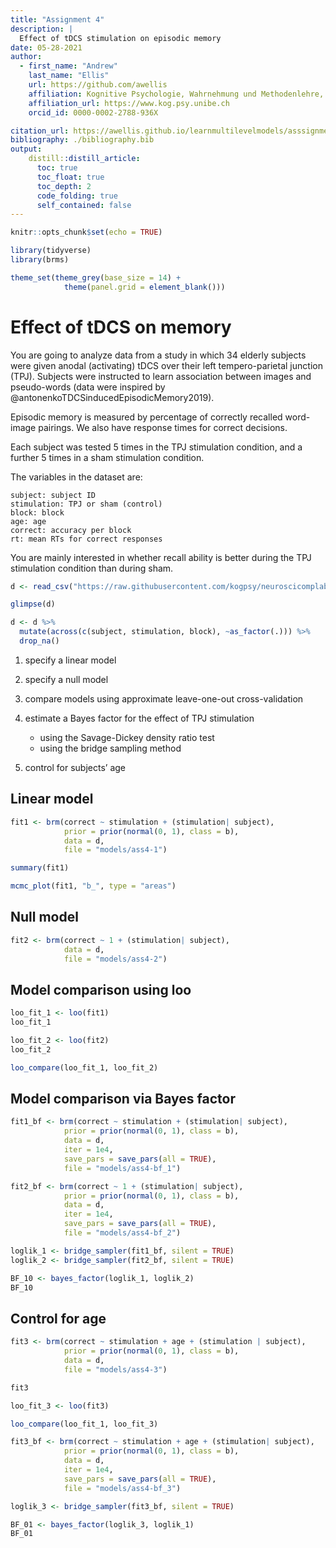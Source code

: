 ```yaml
---
title: "Assignment 4"
description: | 
  Effect of tDCS stimulation on episodic memory
date: 05-28-2021
author:
  - first_name: "Andrew"
    last_name: "Ellis"
    url: https://github.com/awellis
    affiliation: Kognitive Psychologie, Wahrnehmung und Methodenlehre, Universität Bern 
    affiliation_url: https://www.kog.psy.unibe.ch
    orcid_id: 0000-0002-2788-936X

citation_url: https://awellis.github.io/learnmultilevelmodels/asssignment-4.html
bibliography: ./bibliography.bib
output: 
    distill::distill_article:
      toc: true
      toc_float: true
      toc_depth: 2
      code_folding: true
      self_contained: false
---
```


```r
knitr::opts_chunk$set(echo = TRUE)
```


```r
library(tidyverse)
library(brms)

theme_set(theme_grey(base_size = 14) +
            theme(panel.grid = element_blank()))
```




# Effect of tDCS on memory


You are going to analyze data from a study in which 34 elderly subjects were given anodal (activating) tDCS over their left tempero-parietal junction (TPJ). Subjects were instructed to learn association between images and pseudo-words (data were inspired by @antonenkoTDCSinducedEpisodicMemory2019).

Episodic memory is measured by percentage of correctly recalled word-image pairings. We also have response times for correct decisions.

Each subject was tested 5 times in the TPJ stimulation condition, and a further 5 times in a sham stimulation condition.

The variables in the dataset are:

```
subject: subject ID
stimulation: TPJ or sham (control)
block: block
age: age
correct: accuracy per block
rt: mean RTs for correct responses
```

You are mainly interested in whether recall ability is better during the TPJ stimulation condition than during sham.


```r
d <- read_csv("https://raw.githubusercontent.com/kogpsy/neuroscicomplab/main/data/tdcs-tpj.csv")
```


```r
glimpse(d)
```

```r
d <- d %>% 
  mutate(across(c(subject, stimulation, block), ~as_factor(.))) %>% 
  drop_na()
```



:::exercise

1) specify a linear model

2) specify a null model

3) compare models using approximate leave-one-out cross-validation

4) estimate a Bayes factor for the effect of TPJ stimulation
    + using the Savage-Dickey density ratio test
    + using the bridge sampling method
    
5) control for subjects' age
:::


## Linear model

```r
fit1 <- brm(correct ~ stimulation + (stimulation| subject),
            prior = prior(normal(0, 1), class = b),
            data = d,
            file = "models/ass4-1")
```


```r
summary(fit1)
```


```r
mcmc_plot(fit1, "b_", type = "areas")
```

## Null model

```r
fit2 <- brm(correct ~ 1 + (stimulation| subject),
            data = d,
            file = "models/ass4-2")
```




## Model comparison using loo

```r
loo_fit_1 <- loo(fit1)
loo_fit_1
```

```r
loo_fit_2 <- loo(fit2)
loo_fit_2
```

```r
loo_compare(loo_fit_1, loo_fit_2)
```

## Model comparison via Bayes factor

```r
fit1_bf <- brm(correct ~ stimulation + (stimulation| subject),
            prior = prior(normal(0, 1), class = b),
            data = d,
            iter = 1e4,
            save_pars = save_pars(all = TRUE),
            file = "models/ass4-bf_1")
```


```r
fit2_bf <- brm(correct ~ 1 + (stimulation| subject),
            prior = prior(normal(0, 1), class = b),
            data = d,
            iter = 1e4,
            save_pars = save_pars(all = TRUE),
            file = "models/ass4-bf_2")
```



```r
loglik_1 <- bridge_sampler(fit1_bf, silent = TRUE)
loglik_2 <- bridge_sampler(fit2_bf, silent = TRUE)
```

 
 
```r
BF_10 <- bayes_factor(loglik_1, loglik_2)
BF_10
```
 

## Control for age

```r
fit3 <- brm(correct ~ stimulation + age + (stimulation | subject),
            prior = prior(normal(0, 1), class = b),
            data = d,
            file = "models/ass4-3")
```


```r
fit3
```


```r
loo_fit_3 <- loo(fit3)
```


```r
loo_compare(loo_fit_1, loo_fit_3)
```



```r
fit3_bf <- brm(correct ~ stimulation + age + (stimulation| subject),
            prior = prior(normal(0, 1), class = b),
            data = d,
            iter = 1e4,
            save_pars = save_pars(all = TRUE),
            file = "models/ass4-bf_3")
```

```r
loglik_3 <- bridge_sampler(fit3_bf, silent = TRUE)
```



```r
BF_01 <- bayes_factor(loglik_3, loglik_1)
BF_01
```

